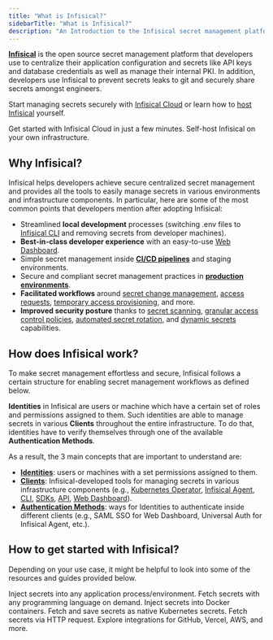 ```yaml
---
title: "What is Infisical?"
sidebarTitle: "What is Infisical?"
description: "An Introduction to the Infisical secret management platform."
---
```


**[Infisical](https://infisical.com)** is the open source secret management platform that developers use to centralize their application configuration and secrets like API keys and database credentials as well as manage their internal PKI. In addition, developers use Infisical to prevent secrets leaks to git and securely share secrets amongst engineers.

Start managing secrets securely with [Infisical Cloud](https://app.infisical.com) or learn how to [host Infisical](/self-hosting/overview) yourself.

<CardGroup cols={2}>
  <Card
    title="Infisical Cloud"
    href="https://app.infisical.com/signup"
    icon="cloud"
    color="#000000"
  >
    Get started with Infisical Cloud in just a few minutes.
  </Card>
  <Card
    href="/self-hosting/overview"
    title="Self-hosting"
    icon="server"
    color="#000000"
  >
    Self-host Infisical on your own infrastructure.
  </Card>
</CardGroup>

## Why Infisical?

Infisical helps developers achieve secure centralized secret management and provides all the tools to easily manage secrets in various environments and infrastructure components. In particular, here are some of the most common points that developers mention after adopting Infisical:

- Streamlined **local development** processes (switching .env files to [Infisical CLI](/cli/commands/run) and removing secrets from developer machines).
- **Best-in-class developer experience** with an easy-to-use [Web Dashboard](/documentation/platform/project).
- Simple secret management inside **[CI/CD pipelines](/integrations/cicd/githubactions)** and staging environments.
- Secure and compliant secret management practices in **[production environments](/sdks/overview)**.
- **Facilitated workflows** around [secret change management](/documentation/platform/pr-workflows), [access requests](/documentation/platform/access-controls/access-requests), [temporary access provisioning](/documentation/platform/access-controls/temporary-access), and more.
- **Improved security posture** thanks to [secret scanning](/cli/scanning-overview), [granular access control policies](/documentation/platform/access-controls/overview), [automated secret rotation](https://infisical.com/docs/documentation/platform/secret-rotation/overview), and [dynamic secrets](/documentation/platform/dynamic-secrets/overview) capabilities.

## How does Infisical work?

To make secret management effortless and secure, Infisical follows a certain structure for enabling secret management workflows as defined below.

**Identities** in Infisical are users or machine which have a certain set of roles and permissions assigned to them. Such identities are able to manage secrets in various **Clients** throughout the entire infrastructure. To do that, identities have to verify themselves through one of the available **Authentication Methods**.

As a result, the 3 main concepts that are important to understand are:

- **[Identities](/documentation/platform/identities/overview)**: users or machines with a set permissions assigned to them.
- **[Clients](/integrations/platforms/kubernetes)**: Infisical-developed tools for managing secrets in various infrastructure components (e.g., [Kubernetes Operator](/integrations/platforms/kubernetes), [Infisical Agent](/integrations/platforms/infisical-agent), [CLI](/cli/usage), [SDKs](/sdks/overview), [API](/api-reference/overview/introduction), [Web Dashboard](/documentation/platform/organization)).
- **[Authentication Methods](/documentation/platform/identities/universal-auth)**: ways for Identities to authenticate inside different clients (e.g., SAML SSO for Web Dashboard, Universal Auth for Infisical Agent, etc.).

## How to get started with Infisical?

Depending on your use case, it might be helpful to look into some of the resources and guides provided below.

<CardGroup cols={2}>
  <Card
    href="../../cli/overview"
    title="Command Line Interface (CLI)"
    icon="square-terminal"
    color="#000000"
  >
    Inject secrets into any application process/environment.
  </Card>
  <Card
    title="SDKs"
    href="/documentation/getting-started/sdks"
    icon="boxes-stacked"
    color="#000000"
  >
    Fetch secrets with any programming language on demand.
  </Card>
  <Card
    href="../../integrations/platforms/docker-intro"
    title="Docker"
    icon="docker"
    color="#000000"
  >
    Inject secrets into Docker containers.
  </Card>
  <Card
    href="../../integrations/platforms/kubernetes"
    title="Kubernetes"
    icon="server"
    color="#000000"
  >
    Fetch and save secrets as native Kubernetes secrets.
  </Card>
  <Card
    href="/documentation/getting-started/api"
    title="REST API"
    icon="cloud"
    color="#000000"
  >
    Fetch secrets via HTTP request.
  </Card>
  <Card
    href="/integrations/overview"
    title="Native Integrations"
    icon="clouds"
    color="#000000"
  >
    Explore integrations for GitHub, Vercel, AWS, and more.
  </Card>
</CardGroup>

